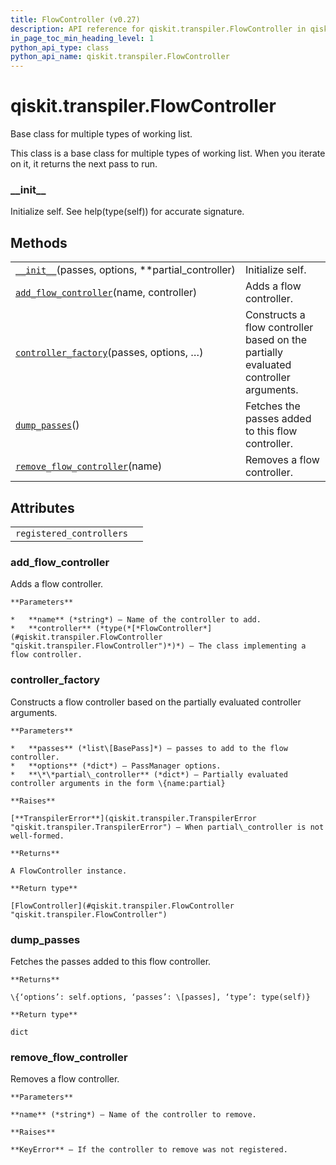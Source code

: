 ```yaml
---
title: FlowController (v0.27)
description: API reference for qiskit.transpiler.FlowController in qiskit v0.27
in_page_toc_min_heading_level: 1
python_api_type: class
python_api_name: qiskit.transpiler.FlowController
---
```


<span id="qiskit-transpiler-flowcontroller" />

# qiskit.transpiler.FlowController

<Class id="qiskit.transpiler.FlowController" isDedicatedPage={true} github="https://github.com/qiskit/qiskit/tree/stable/0.17/qiskit/transpiler/runningpassmanager.py" signature="FlowController(passes, options, **partial_controller)" modifiers="class">
  Base class for multiple types of working list.

  This class is a base class for multiple types of working list. When you iterate on it, it returns the next pass to run.

  ### \_\_init\_\_

  <Function id="qiskit.transpiler.FlowController.__init__" signature="__init__(passes, options, **partial_controller)">
    Initialize self. See help(type(self)) for accurate signature.
  </Function>

  ## Methods

  |                                                                                                                                                         |                                                                                     |
  | ------------------------------------------------------------------------------------------------------------------------------------------------------- | ----------------------------------------------------------------------------------- |
  | [`__init__`](#qiskit.transpiler.FlowController.__init__ "qiskit.transpiler.FlowController.__init__")(passes, options, \*\*partial\_controller)          | Initialize self.                                                                    |
  | [`add_flow_controller`](#qiskit.transpiler.FlowController.add_flow_controller "qiskit.transpiler.FlowController.add_flow_controller")(name, controller) | Adds a flow controller.                                                             |
  | [`controller_factory`](#qiskit.transpiler.FlowController.controller_factory "qiskit.transpiler.FlowController.controller_factory")(passes, options, …)  | Constructs a flow controller based on the partially evaluated controller arguments. |
  | [`dump_passes`](#qiskit.transpiler.FlowController.dump_passes "qiskit.transpiler.FlowController.dump_passes")()                                         | Fetches the passes added to this flow controller.                                   |
  | [`remove_flow_controller`](#qiskit.transpiler.FlowController.remove_flow_controller "qiskit.transpiler.FlowController.remove_flow_controller")(name)    | Removes a flow controller.                                                          |

  ## Attributes

  |                          |   |
  | ------------------------ | - |
  | `registered_controllers` |   |

  ### add\_flow\_controller

  <Function id="qiskit.transpiler.FlowController.add_flow_controller" signature="add_flow_controller(name, controller)" modifiers="classmethod">
    Adds a flow controller.

    **Parameters**

    *   **name** (*string*) – Name of the controller to add.
    *   **controller** (*type(*[*FlowController*](#qiskit.transpiler.FlowController "qiskit.transpiler.FlowController")*)*) – The class implementing a flow controller.
  </Function>

  ### controller\_factory

  <Function id="qiskit.transpiler.FlowController.controller_factory" signature="controller_factory(passes, options, **partial_controller)" modifiers="classmethod">
    Constructs a flow controller based on the partially evaluated controller arguments.

    **Parameters**

    *   **passes** (*list\[BasePass]*) – passes to add to the flow controller.
    *   **options** (*dict*) – PassManager options.
    *   **\*\*partial\_controller** (*dict*) – Partially evaluated controller arguments in the form \{name:partial}

    **Raises**

    [**TranspilerError**](qiskit.transpiler.TranspilerError "qiskit.transpiler.TranspilerError") – When partial\_controller is not well-formed.

    **Returns**

    A FlowController instance.

    **Return type**

    [FlowController](#qiskit.transpiler.FlowController "qiskit.transpiler.FlowController")
  </Function>

  ### dump\_passes

  <Function id="qiskit.transpiler.FlowController.dump_passes" signature="dump_passes()">
    Fetches the passes added to this flow controller.

    **Returns**

    \{‘options’: self.options, ‘passes’: \[passes], ‘type’: type(self)}

    **Return type**

    dict
  </Function>

  ### remove\_flow\_controller

  <Function id="qiskit.transpiler.FlowController.remove_flow_controller" signature="remove_flow_controller(name)" modifiers="classmethod">
    Removes a flow controller.

    **Parameters**

    **name** (*string*) – Name of the controller to remove.

    **Raises**

    **KeyError** – If the controller to remove was not registered.
  </Function>
</Class>

